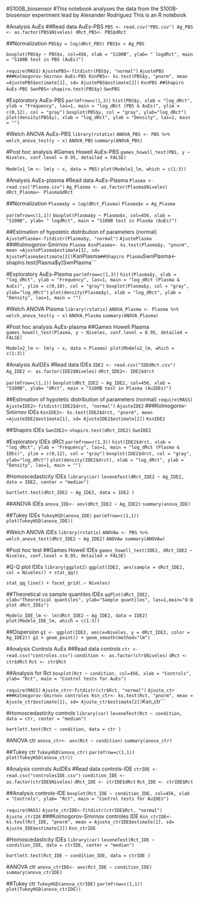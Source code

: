 #S100B_biosensor
#This notebook analyses the data from the S100B-biosensor experiment lead by Alexander Rodríguez This is an R notebook

#Analysis AuEs
##Read data AuEs-PBS
```PBS <- read.csv("PBS.csv") Ag_PBS <- as.factor(PBS$Niveles) dRct_PBS<- PBS$dRct```

##Normalization 
```PBS$y = log(dRct_PBS) PBS$x = Ag_PBS```

```boxplot(PBS$y ~ PBS$x, col=456, xlab = "S100B", ylab= " logdRct", main = "S100B test in PBS (AuEs)")```

```require(MASS)```
```AjustePBS<-fitdistr(PBS$y, "normal")``` 
```AjustePBS ###Kolmogorov-Smirnov AuEs-PBS KsnPBS<- ks.test(PBS$y, "pnorm", mean =AjustePBS$estimate[1], sd= AjustePBS$estimate[2])``` 
```KsnPBS ##Shapiro AuEs-PBS SwnPBS<-shapiro.test(PBS$y)```
```SwnPBS```

#Exploratory AuEs-PBS 
```par(mfrow=c(1,3))```
```hist(PBS$y, xlab = "log_dRct", ylab = "Frequency", las=1, main = "log_dRct (PBS & AuEs)", ylim = c(0,12), col = "gray")``` 
```boxplot(PBS$y, col = "gray", ylab="log_dRct")``` 
```plot(density(PBS$y), xlab = "log_dRct", ylab = "Density", las=1, main = "")```

#Welch ANOVA AuEs-PBS 
```library(rstatix)``` 
```ANOVA_PBS <- PBS %>% welch_anova_test(y ~ x)``` 
```ANOVA_PBS``` 
```summary(ANOVA_PBS)```

#Post hoc analysis #Games Howell AuEs-PBS 
```games_howell_test(PBS, y ~ Niveles, conf.level = 0.95, detailed = FALSE)```

```Modelo1_lm <- lm(y ~ x, data = PBS)```
```plot(Modelo1_lm, which = c(1:3))```

#Analysis AuEs-plasma
#Read data AuEs-Plasma 
```Plasma <- read.csv("Plasma.csv")```
```Ag_Plasma <- as.factor(Plasma$Niveles)```
```dRct_Plasma<- Plasma$dRct```

##Normalization 
```Plasma$y = log(dRct_Plasma)```
```Plasma$x = Ag_Plasma```

```par(mfrow=c(1,1))```
```boxplot(Plasma$y ~ Plasma$x, col=456, xlab = "S100B", ylab= " logdRct", main = "S100B test in Plasma (AuEs)")```

##Estimation of hypotetic distribution of parameters (normal)
```AjustePlasma<-fitdistr(Plasma$y, "normal")```
```AjustePlasma```
###Kolmogorov-Smirnov 
```Plasma KsnPlasma<- ks.test(Plasma$y, "pnorm", mean =AjustePlasma$estimate[1], sd= AjustePlasma$estimate[2])
```KsnPlasma```
##Shapiro Plasma 
```SwnPlasma<-shapiro.test(Plasma$y)``` 
```SwnPlasma```

#Exploratory AuEs-Plasma
```par(mfrow=c(1,3))```
```hist(Plasma$y, xlab = "log_dRct", ylab = "Frequency", las=1, main = "log_dRct (Plasma & AuEs)", ylim = c(0,10), col = "gray")``` 
```boxplot(Plasma$y, col = "gray", ylab="log_dRct")``` 
```plot(density(Plasma$y), xlab = "log_dRct", ylab = "Density", las=1, main = "")```

#Welch ANOVA Plasma 
```library(rstatix)```
```ANOVA_Plasma <- Plasma %>% welch_anova_test(y ~ x)```
```ANOVA_Plasma```
```summary(ANOVA_Plasma)```

#Post hoc analysis AuEs-plasma
##Games Howell Plasma 
```games_howell_test(Plasma, y ~ Niveles, conf.level = 0.95, detailed = FALSE)```

```Modelo2_lm <- lm(y ~ x, data = Plasma) plot(Modelo2_lm, which = c(1:3))```

#Analysis AuIDEs
#Read data IDEs 
```IDE2 <- read.csv("IDEdRct.csv")```
```Ag_IDE2 <- as.factor(IDE2$Niveles)```
```dRct_IDE2<- IDE2$drct```

```par(mfrow=c(1,1))```
```boxplot(dRct_IDE2 ~ Ag_IDE2, col=456, xlab = "S100B", ylab= "dRct", main = "S100B test in Plasma (AuIDEs)")```

##Estimation of hypotetic distribution of parameters (normal)
```require(MASS)``` 
```AjusteIDE2<-fitdistr(IDE2$drct, "normal")```
```AjusteIDE2```
###Kolmogorov-Smirnov IDEs 
```KsnIDE2<- ks.test(IDE2$drct, "pnorm", mean =AjusteIDE2$estimate[1], sd= AjusteIDE2$estimate[2])```
```KsnIDE2```

##Shapiro IDEs
```SwnIDE2<-shapiro.test(dRct_IDE2)```
```SwnIDE2```

#Exploratory IDEs dRCt 
```par(mfrow=c(1,3))```
```hist(IDE2$drct, xlab = "log_dRct", ylab = "Frequency", las=1, main = "log_dRct (Plasma & IDEs)", ylim = c(0,12), col = "gray")``` 
```boxplot(IDE2$drct, col = "gray", ylab="log_dRct")``` 
```plot(density(IDE2$drct), xlab = "log_dRct", ylab = "Density", las=1, main = "")```

#Homoscedasticity IDEs 
```library(car)```
```leveneTest(dRct_IDE2 ~ Ag_IDE2, data = IDE2, center = "median")```

```bartlett.test(dRct_IDE2 ~ Ag_IDE2, data = IDE2 )```

##ANOVA IDEs 
```anova_IDE<- aov(dRct_IDE2 ~ Ag_IDE2)``` 
```summary(anova_IDE)```

##Tukey IDEs 
```TukeyHSD(anova_IDE)```
```par(mfrow=c(1,1))``` 
```plot(TukeyHSD(anova_IDE))```

#Welch ANOVA IDEs 
```library(rstatix)``` 
```ANOVAw <- PBS %>% welch_anova_test(dRct_IDE2 ~ Ag_IDE2)```
```ANOVAw summary(ANOVAw)```

#Post hoc test
##Games Howell IDEs 
```games_howell_test(IDE2, dRct_IDE2 ~ Niveles, conf.level = 0.95, detailed = FALSE)```

#Q-Q plot IDEs 
```library(ggplot2)```
```ggplot(IDE2, aes(sample = dRct_IDE2, col = Niveles)) + stat_qq()```

```stat_qq_line() + facet_grid(.~ Niveles)```

##Theoretical vs sample quantiles IDEs 
```qqPlot(dRct_IDE2, xlab="Theoretical quantiles", ylab="Sample quantiles", las=1,main="Q-Q plot dRct_IDEs")```

```Modelo_IDE_lm <- lm(dRct_IDE2 ~ Ag_IDE2, data = IDE2)```
```plot(Modelo_IDE_lm, which = c(1:3))```

##Dispersion 
```g1 <- ggplot(IDE2, aes(x=Niveles, y = dRct_IDE2, color = Ag_IDE2)) g1 + geom_point() + geom_smooth(method="lm")```

#Analysis Controls AuEs
##Read data controls 
```ctr <- read.csv("controles.csv")```
```condition <- as.factor(ctr$Niveles)```
```dRct <- ctr$dRct```
```Rct <- ctr$Rct```

##Analysis for Rct
```boxplot(Rct ~ condition, col=456, xlab = "Controls", ylab= "Rct", main = "Control tests for AuEs")```

```require(MASS)```
```Ajuste_ctr<-fitdistr(ctr$Rct, "normal")```
```Ajuste_ctr ###Kolmogorov-Smirnov controles Ksn_ctr<- ks.test(Rct, "pnorm", mean = Ajuste_ctr$estimate[1], sd= Ajuste_ctr$estimate[2]) 
```Ksn_ctr```

#Homoscedasticity controls
```library(car)```
```leveneTest(Rct ~ condition, data = ctr, center = "median")```

```bartlett.test(Rct ~ condition, data = ctr )```

#ANOVA ctr 
```anova_ctr<- aov(Rct ~ condition)```
```summary(anova_ctr)```

##Tukey ctr 
```TukeyHSD(anova_ctr)```
```par(mfrow=c(1,1))```
```plot(TukeyHSD(anova_ctr))```

#Analysis controls AuIDEs
#Read data controls-IDE 
```ctrIDE <- read.csv("controlesIDE.csv")```
```condition_IDE <- as.factor(ctrIDE$Niveles)```
```dRct_IDE <- ctrIDE$dRct```
```Rct_IDE <- ctrIDE$Rct```

##Analysis controls-IDE 
```boxplot(Rct_IDE ~ condition_IDE, col=456, xlab = "Controls", ylab= "Rct", main = "Control tests for AuIDEs")```

```require(MASS)```
```Ajuste_ctrIDE<-fitdistr(ctrIDE$Rct, "normal")```
```Ajuste_ctrIDE```
###Kolmogorov-Smirnov controles IDE 
```Ksn_ctrIDE<- ks.test(Rct_IDE, "pnorm", mean = Ajuste_ctrIDE$estimate[1], sd= Ajuste_IDE$estimate[2])```
```Ksn_ctrIDE```

#Homoscedasticity IDEs 
```library(car)```
```leveneTest(Rct_IDE ~ condition_IDE, data = ctrIDE, center = "median")```

```bartlett.test(Rct_IDE ~ condition_IDE, data = ctrIDE )```

#ANOVA ctr 
```anova_ctrIDE<- aov(Rct_IDE ~ condition_IDE) summary(anova_ctrIDE)```

##Tukey ctr 
```TukeyHSD(anova_ctrIDE)```
```par(mfrow=c(1,1))```
```plot(TukeyHSD(anova_ctrIDE))```
